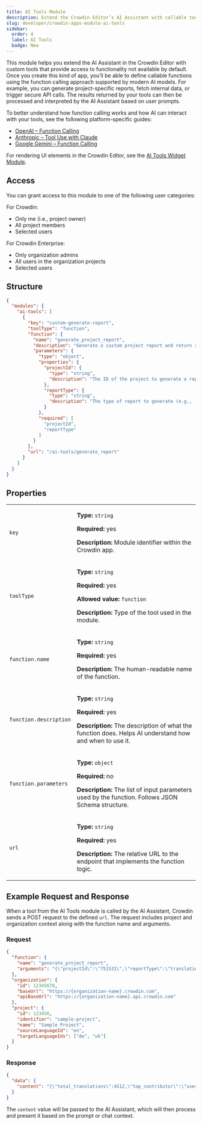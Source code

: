 ```yaml
---
title: AI Tools Module
description: Extend the Crowdin Editor’s AI Assistant with callable tools that trigger secure logic and return results for contextual use.
slug: developer/crowdin-apps-module-ai-tools
sidebar:
  order: 4
  label: AI Tools
  badge: New
---
```



This module helps you extend the AI Assistant in the Crowdin Editor with custom tools that provide access to functionality not available by default. Once you create this kind of app, you’ll be able to define callable functions using the function calling approach supported by modern AI models. For example, you can generate project-specific reports, fetch internal data, or trigger secure API calls. The results returned by your tools can then be processed and interpreted by the AI Assistant based on user prompts.

<Aside type="tip">
  To better understand how function calling works and how AI can interact with your tools, see the following platform-specific guides:

  * [OpenAI – Function Calling](https://platform.openai.com/docs/guides/function-calling)
  * [Anthropic – Tool Use with Claude](https://docs.anthropic.com/claude/docs/tool-use)
  * [Google Gemini – Function Calling](https://ai.google.dev/gemini-api/docs/function-calling)
</Aside>

For rendering UI elements in the Crowdin Editor, see the [AI Tools Widget Module](/developer/crowdin-apps-module-ai-tools-widget/).

## Access

You can grant access to this module to one of the following user categories:

For Crowdin:

* Only me (i.e., project owner)
* All project members
* Selected users

For Crowdin Enterprise:

* Only organization admins
* All users in the organization projects
* Selected users

## Structure

```json title="manifest.json"
{
  "modules": {
    "ai-tools": [
      {
        "key": "custom-generate-report",
        "toolType": "function",
        "function": {
          "name": "generate_project_report",
          "description": "Generate a custom project report and return raw data for AI summarization.",
          "parameters": {
            "type": "object",
            "properties": {
              "projectId": {
                "type": "string",
                "description": "The ID of the project to generate a report for."
              },
              "reportType": {
                "type": "string",
                "description": "The type of report to generate (e.g., 'activity', 'costs')."
              }
            },
            "required": [
              "projectId",
              "reportType"
            ]
          }
        },
        "url": "/ai-tools/generate_report"
      }
    ]
  }
}
```

## Properties

<table>
  <tbody>
    <tr>
      <td><code>key</code></td>
      <td>
        <p><strong>Type:</strong> <code>string</code></p>
        <p><strong>Required:</strong> yes</p>
        <p><strong>Description:</strong> Module identifier within the Crowdin app.</p>
      </td>
    </tr>
    <tr>
      <td><code>toolType</code></td>
      <td>
        <p><strong>Type:</strong> <code>string</code></p>
        <p><strong>Required:</strong> yes</p>
        <p><strong>Allowed value:</strong> <code>function</code></p>
        <p><strong>Description:</strong> Type of the tool used in the module.</p>
      </td>
    </tr>
    <tr>
      <td><code>function.name</code></td>
      <td>
        <p><strong>Type:</strong> <code>string</code></p>
        <p><strong>Required:</strong> yes</p>
        <p><strong>Description:</strong> The human-readable name of the function.</p>
      </td>
    </tr>
    <tr>
      <td><code class="whitespace-nowrap">function.description</code></td>
      <td>
        <p><strong>Type:</strong> <code>string</code></p>
        <p><strong>Required:</strong> yes</p>
        <p><strong>Description:</strong> The description of what the function does. Helps AI understand how and when to use it.</p>
      </td>
    </tr>
    <tr>
      <td><code>function.parameters</code></td>
      <td>
        <p><strong>Type:</strong> <code>object</code></p>
        <p><strong>Required:</strong> no</p>
        <p><strong>Description:</strong> The list of input parameters used by the function. Follows JSON Schema structure.</p>
      </td>
    </tr>
    <tr>
      <td><code>url</code></td>
      <td>
        <p><strong>Type:</strong> <code>string</code></p>
        <p><strong>Required:</strong> yes</p>
        <p><strong>Description:</strong> The relative URL to the endpoint that implements the function logic.</p>
      </td>
    </tr>
  </tbody>
</table>

## Example Request and Response

When a tool from the AI Tools module is called by the AI Assistant, Crowdin sends a POST request to the defined `url`. The request includes project and organization context along with the function name and arguments.

### Request

```json
{
  "function": {
    "name": "generate_project_report",
    "arguments": "{\"projectId\":\"751531\",\"reportType\":\"translation activity\"}"
  },
  "organization": {
    "id": 12345678,
    "baseUrl": "https://{organization-name}.crowdin.com​",
    "apiBaseUrl": "https://{organization-name}.api.crowdin.com​"
  },
  "project": {
    "id": 123456,
    "identifier": "sample-project",
    "name": "Sample Project",
    "sourceLanguageId": "en",
    "targetLanguageIds": ["de", "uk"]
  }
}
```

### Response

```json
{
  "data": {
    "content": "{\"total_translations\":4512,\"top_contributor\":\"user_123\",\"term_consistency\":98}"
  }
}
```

The `content` value will be passed to the AI Assistant, which will then process and present it based on the prompt or chat context.
